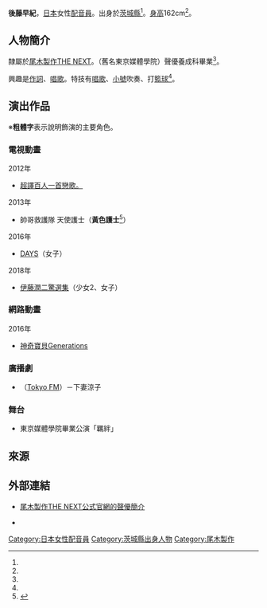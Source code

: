 {{multiple issues|
{{Notability Unreferenced|time=2016-11-16T15:59:01+00:00}}
{{refimprove|time=2016-11-16T15:59:01+00:00}}
{{primarysources|time=2016-11-16T15:59:01+00:00}}
}}
{{noteTA|G1=Anime}}
{{配音員
|姓名= 後藤早紀
|圖片= 
|尺寸= 
|替代= 
|簡介= 
|本名= 
|外文名= 
|外文= 
|羅馬拼音= 
|英文名= 
|暱稱= 
|藝名= 
|國籍= 
|籍貫= 
|出生地= 
|出身地= {{JPN}}[[茨城縣|茨城縣]]
|死歿地= 
|出生名= 
|生年= 1991
|生月= 5
|生日= 26
|歿年= 
|歿月= 
|歿日= 
|血型= 
|配演語言= 
|教育程度= 
|母校= 
|所屬= [[尾木製作|尾木製作THE NEXT]]
|宗教信仰= 
|配偶= 
|活躍年代= 
|出道作= 
|代表作= 
|網站= 
|其他= 
|module= {{japanese|embed=yes|後藤 早紀|ごとう さき|Gotō Saki}}
}}
'''後藤早紀'''{{BD|1991年|5月26日<ref name="oginext-pro">{{Cite web|work=[[尾木製作|尾木製作]]|url=http://www.oginext.com/women/gotou.html|title=尾木製作THE NEXT公式官網的聲優簡介|accessdate=2016-11-16|language=ja}}</ref>||}}，[[日本|日本]]女性[[配音員|配音員]]。出身於[[茨城縣|茨城縣]]<ref name="oginext-pro" />。[[身高|身高]]162cm<ref name="oginext-pro" />。

== 人物簡介 ==
隸屬於[[尾木製作|尾木製作THE NEXT]]。{{link-ja|東京聲優學院|東京声優アカデミー}}（舊名東京媒體學院）聲優養成科畢業<ref name="oginext-pro" />。

興趣是[[作詞|作詞]]、[[唱歌|唱歌]]。特技有[[唱歌|唱歌]]、[[小號|小號]]吹奏、打[[籃球|籃球]]<ref name="oginext-pro" />。

== 演出作品 ==
※'''粗體字'''表示說明飾演的主要角色。
=== 電視動畫 ===
; 2012年
* [[超譯百人一首戀歌|超譯百人一首戀歌。]]
; 2013年
* 帥哥救護隊 天使護士（'''黃色護士'''<ref>{{Cite web|url=https://twitter.com/kaji_ayano/status/460644435278041088|title=電視動畫「帥哥救護隊 天使護士」公式官網|work=|publisher=Twitter|date=|accessdate=2016-11-16|language=ja|archive-date=2021-02-07|archive-url=https://web.archive.org/web/20210207023436/https://twitter.com/kaji_ayano/status/460644435278041088}}</ref>）
; 2016年
* [[DAYS_(漫畫)|DAYS]]（女子）
; 2018年
* [[伊藤潤二驚選集|伊藤潤二驚選集]]（少女2、女子）

=== 網路動畫 ===
; 2016年
* [[寶可夢世代|神奇寶貝Generations]]

=== 廣播劇 ===
* {{link-ja|啊！安部禮司 ～BEYOND THE AVERAGE|NISSAN あ、安部礼司〜BEYOND THE AVERAGE}}（[[FM東京|Tokyo FM]]）－下妻涼子

=== 舞台 ===
* 東京媒體學院畢業公演「羈絆」

== 來源 ==
{{reflist}}

== 外部連結 ==
* [http://www.oginext.com/women/gotou.html 尾木製作THE NEXT公式官網的聲優簡介] {{Wayback|url=http://www.oginext.com/women/gotou.html |date=20220216062034 }} {{ja icon}}
* {{Twitter|go_chiins}} {{ja icon}}

{{DEFAULTSORT:Gotō Saki}}
[[Category:日本女性配音員|Category:日本女性配音員]]
[[Category:茨城縣出身人物|Category:茨城縣出身人物]]
[[Category:尾木製作|Category:尾木製作]]